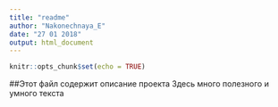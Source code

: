 ```yaml
---
title: "readme"
author: "Nakonechnaya_E"
date: "27 01 2018"
output: html_document
---
```


```r
knitr::opts_chunk$set(echo = TRUE)
```

##Этот файл содержит описание проекта 
Здесь много полезного и умного текста 

